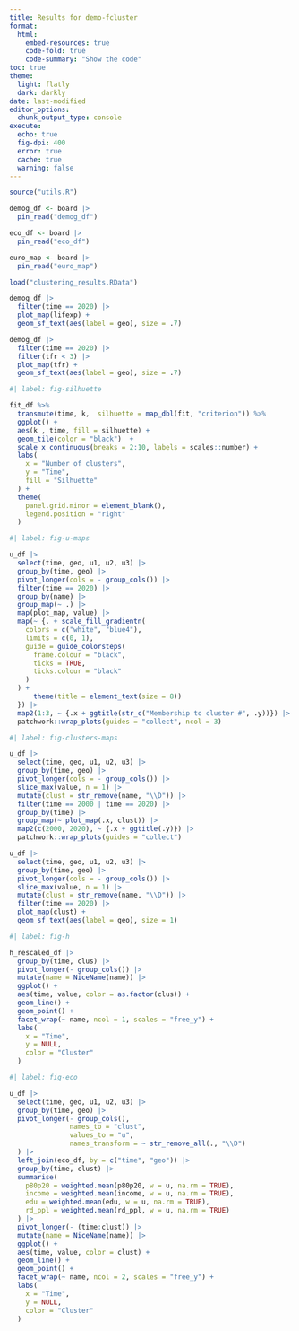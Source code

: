 ```yaml
---
title: Results for demo-fcluster
format:
  html:
    embed-resources: true
    code-fold: true
    code-summary: "Show the code"
toc: true
theme:
  light: flatly
  dark: darkly
date: last-modified
editor_options: 
  chunk_output_type: console
execute: 
  echo: true
  fig-dpi: 400
  error: true
  cache: true
  warning: false
---
```


```r
source("utils.R")
```

```r
demog_df <- board |> 
  pin_read("demog_df")

eco_df <- board |> 
  pin_read("eco_df")

euro_map <- board |> 
  pin_read("euro_map")

load("clustering_results.RData")
```

```r
demog_df |> 
  filter(time == 2020) |> 
  plot_map(lifexp) + 
  geom_sf_text(aes(label = geo), size = .7)

demog_df |> 
  filter(time == 2020) |> 
  filter(tfr < 3) |> 
  plot_map(tfr) + 
  geom_sf_text(aes(label = geo), size = .7)
```


```r
#| label: fig-silhuette

fit_df %>% 
  transmute(time, k,  silhuette = map_dbl(fit, "criterion")) %>% 
  ggplot() + 
  aes(k , time, fill = silhuette) + 
  geom_tile(color = "black")  +
  scale_x_continuous(breaks = 2:10, labels = scales::number) + 
  labs(
    x = "Number of clusters",
    y = "Time",
    fill = "Silhuette"
  ) + 
  theme(
    panel.grid.minor = element_blank(),
    legend.position = "right"
  )
```

```r
#| label: fig-u-maps

u_df |> 
  select(time, geo, u1, u2, u3) |> 
  group_by(time, geo) |> 
  pivot_longer(cols = - group_cols()) |> 
  filter(time == 2020) |> 
  group_by(name) |> 
  group_map(~ .) |> 
  map(plot_map, value) |> 
  map(~ {. + scale_fill_gradientn(
    colors = c("white", "blue4"),
    limits = c(0, 1),
    guide = guide_colorsteps(
      frame.colour = "black",
      ticks = TRUE,
      ticks.colour = "black"
    )
  ) + 
      theme(title = element_text(size = 8))
  }) |> 
  map2(1:3, ~ {.x + ggtitle(str_c("Membership to cluster #", .y))}) |> 
  patchwork::wrap_plots(guides = "collect", ncol = 3)
```


```r
#| label: fig-clusters-maps

u_df |> 
  select(time, geo, u1, u2, u3) |> 
  group_by(time, geo) |> 
  pivot_longer(cols = - group_cols()) |> 
  slice_max(value, n = 1) |> 
  mutate(clust = str_remove(name, "\\D")) |> 
  filter(time == 2000 | time == 2020) |> 
  group_by(time) |> 
  group_map(~ plot_map(.x, clust)) |> 
  map2(c(2000, 2020), ~ {.x + ggtitle(.y)}) |> 
  patchwork::wrap_plots(guides = "collect")
```

```r
u_df |> 
  select(time, geo, u1, u2, u3) |> 
  group_by(time, geo) |> 
  pivot_longer(cols = - group_cols()) |> 
  slice_max(value, n = 1) |> 
  mutate(clust = str_remove(name, "\\D")) |> 
  filter(time == 2020) |> 
  plot_map(clust) + 
  geom_sf_text(aes(label = geo), size = 1)
```


```r
#| label: fig-h

h_rescaled_df |> 
  group_by(time, clus) |> 
  pivot_longer(- group_cols()) |> 
  mutate(name = NiceName(name)) |> 
  ggplot() +
  aes(time, value, color = as.factor(clus)) + 
  geom_line() +
  geom_point() + 
  facet_wrap(~ name, ncol = 1, scales = "free_y") + 
  labs(
    x = "Time", 
    y = NULL,
    color = "Cluster"
  )
```

```r
#| label: fig-eco

u_df |> 
  select(time, geo, u1, u2, u3) |> 
  group_by(time, geo) |> 
  pivot_longer(- group_cols(),
               names_to = "clust",
               values_to = "u",
               names_transform = ~ str_remove_all(., "\\D")
  ) |> 
  left_join(eco_df, by = c("time", "geo")) |> 
  group_by(time, clust) |> 
  summarise(
    p80p20 = weighted.mean(p80p20, w = u, na.rm = TRUE),
    income = weighted.mean(income, w = u, na.rm = TRUE),
    edu = weighted.mean(edu, w = u, na.rm = TRUE),
    rd_ppl = weighted.mean(rd_ppl, w = u, na.rm = TRUE)
  ) |> 
  pivot_longer(- (time:clust)) |> 
  mutate(name = NiceName(name)) |> 
  ggplot() + 
  aes(time, value, color = clust) + 
  geom_line() +
  geom_point() + 
  facet_wrap(~ name, ncol = 2, scales = "free_y") + 
  labs(
    x = "Time", 
    y = NULL,
    color = "Cluster"
  )
```
